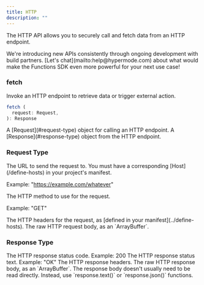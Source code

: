 ```yaml
---
title: HTTP
description: ""
---
```


The HTTP API allows you to securely call and fetch data from an HTTP endpoint.

<Tip>
  We're introducing new APIs consistently through ongoing development with build
  partners. [Let's chat](mailto:help@hypermode.com) about what would make the
  Functions SDK even more powerful for your next use case!
</Tip>

### fetch

Invoke an HTTP endpoint to retrieve data or trigger external action.

```TypeScript
fetch (
  request: Request,
): Response
```

<ResponseField name="request" type="Request" required>
  A [Request](#request-type) object for calling an HTTP endpoint.
</ResponseField>

<ResponseField name="response" type="Response">
  A [Response](#response-type) object from the HTTP endpoint.
</ResponseField>

### Request Type

<ResponseField name="url" type="string">
  The URL to send the request to. You must have a corresponding
  [Host](/define-hosts) in your project's manifest.

Example: "https://example.com/whatever"

</ResponseField>
<ResponseField name="method" type="string">
  The HTTP method to use for the request.

Example: "GET"

</ResponseField>
<ResponseField name="headers" type="Headers">
  The HTTP headers for the request, as [defined in your
  manifest](../define-hosts).
</ResponseField>
<ResponseField name="body" type="ArrayBuffer">
  The raw HTTP request body, as an `ArrayBuffer`.
</ResponseField>

### Response Type

<ResponseField name="status" type="u16">
  The HTTP response status code. Example: 200
</ResponseField>
<ResponseField name="statusText" type="string">
  The HTTP response status text. Example: "OK"
</ResponseField>
<ResponseField name="headers" type="Headers">
  The HTTP response headers.
</ResponseField>
<ResponseField name="body" type="ArrayBuffer">
  The raw HTTP response body, as an `ArrayBuffer`.

  <Tip>
    The response body doesn't usually need to be read directly. Instead, use `response.text()` or `response.json<T>()` functions.
  </Tip>
</ResponseField>
